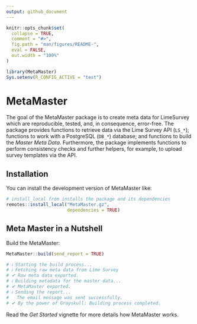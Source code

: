 ```yaml
---
output: github_document
---
```


<!-- README.md is generated from README.Rmd. Please edit that file -->

```r
knitr::opts_chunk$set(
  collapse = TRUE,
  comment = "#>",
  fig.path = "man/figures/README-",
  eval = FALSE,
  out.width = "100%"
)

library(MetaMaster)
Sys.setenv(R_CONFIG_ACTIVE = "test")

```

# MetaMaster

<!-- badges: start -->
<!-- badges: end -->

The goal of the MetaMaster package is to create meta data for LimeSurvey which are reproducible, tested, and, in consequence, error-free. The package provides functions to retrieve data via the Lime Survey API (`LS_*`); functions to work with a PostgreSQL (`DB_*`) database; and functions to build the *Master Meta Data*. Furthermore, the package implements functions to perform consistency checks and further helpers, for example, to upload survey templates via the API.


## Installation

You can install the development version of MetaMaster like:

``` r
# install_local from installs the package and its dependencies
remotes::install_local("MetaMaster.gz",
                       dependencies = TRUE)
```






## Meta Master in a Nutshell

Build the MetaMaster:

```r
MetaMaster::build(send_report = TRUE)

# ℹ Starting the build process...
# ℹ Fetching raw meta data from Lime Survey
# ✔ Raw meta data exported.                          
# ℹ Building metadata for the master data...
# ✔ MetaMaster exported.                                                              
# ℹ Sending the report...
#   The email message was sent successfully.                            
# ✔ By the power of Grayskull: Building process completed.
```


Read the *Get Started* vignette for more details how MetaMaster works.









